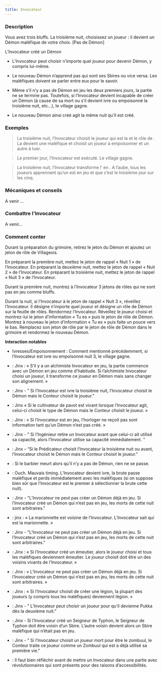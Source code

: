 ```yaml
---
title: Invocateur
---
```



<Role INVOCATEUR header />

### Description

Vous avez trois bluffs. La troisième nuit, choisissez un joueur : il devient un Démon maléfique de votre choix. [Pas de Démon]

L’Invocateur créé un Démon

-	L’Invocateur peut choisir n’importe quel joueur pour devenir Démon, y compris lui-même.

-	Le nouveau Démon n’apprend pas qui sont ses Sbires ou vice versa. Les maléfiques doivent se parler entre eux pour le savoir.

-	Même s’il n’y a pas de Démon en jeu les deux premiers jours, la partie ne se termine pas. Toutefois, si l’Invocateur devient incapable de créer un Démon (à cause de sa mort ou s’il devient ivre ou empoisonné la troisième nuit, etc…), le village gagne.

-	Le nouveau Démon ainsi créé agit la même nuit qu’il est créé.

### Exemples

> La troisième nuit, l’Invocateur choisit le joueur qui est la <Role BALANCE /> et le rôle de <Role SANGSUE />. La <Role BALANCE /> devient une <Role SANGSUE /> maléfique et choisit un joueur à empoisonner et un autre à tuer.

> Le premier jour, l’Invocateur est exécuté. Le village gagne.

> La troisième nuit, l’Invocateur transforme l’<Role ALCHIMISTE /> en <Role LEVIATHAN />. A l’aube, tous les joueurs apprennent qu’un <Role LEVIATHAN /> est en jeu et que c’est le troisième jour sur les cinq. 

### Mécaniques et conseils

A venir ...

### Combattre l'Invocateur

A venir...

### Comment conter

Durant la préparation du grimoire, retirez le jeton du Démon et ajoutez un jeton de rôle de Villageois.

En préparant la première nuit, mettez le jeton de rappel « Nuit 1 » de l’Invocateur. En préparant la deuxième nuit, mettez le jeton de rappel « Nuit 2 » de l’Invocateur. En préparant la troisième nuit, mettez le jeton de rappel « Nuit 3 » de l’Invocateur.

Durant la première nuit, montrez à l’Invocateur 3 jetons de rôles qui ne sont pas en jeu comme bluffs.

Durant la nuit, si l’Invocateur à le jeton de rappel « Nuit 3 », réveillez l’Invocateur. Il désigne n’importe quel joueur et désigne un rôle de Démon sur la feuille de rôles. Rendormez l’Invocateur. Réveillez le joueur choisi et montrez-lui le jeton d’information « Tu es » puis le jeton de rôle de Démon. Montrez à nouveau le jeton d’information « Tu es » puis faite un pouce vers le bas. Remplacez son jeton de rôle par le jeton de rôle de Démon dans le grimoire et rendormez le nouveau Démon.

**Interaction notables**

- Ivresses/Empoisonnement : Comment mentionné précédemment, si l’Invocateur est ivre ou empoisonné nuit 3, le village gagne.

- <Role ALCHIMISTE /> : Jinx : « S’il y a un alchimiste Invocateur en jeu, la partie commence avec un Démon en jeu comme d’habitude. Si l’alchimiste Invocateur choisi un joueur, il transforme ce joueur en Démon mais sans changer son alignement. »

- <Role COURTISANE /> : Jinx - " Si l’Invocateur est ivre la troisième nuit, l’Invocateur choisit le Démon mais le Conteur choisit le joueur."

- <Role CULTIVATEUR_DE_PAVOT /> : Jinx « Si le cultivateur de pavot est vivant lorsque l’Invocateur agit, celui-ci choisit le type de Démon mais le Conteur choisit le joueur. »

- <Role HORLOGER /> : Jinx : « Si l’Invocateur est en jeu, l’horloger ne reçoit pas sont information tant qu’un Démon n’est pas créé. »

- <Role INGENIEUR /> : Jinx - " Si l’Ingénieur retire un Invocateur avant que celui-ci ait utilisé sa capacité, alors l’Invocateur utilise sa capacité immédiatement. "

- <Role PREDICATEUR /> : Jinx – “Si le Prédicateur choisit l’Invocateur la troisième nuit ou avant, l’Invocateur choisit le Démon mais le Conteur choisit le joueur."

- <Role BARBIER /> : Si le barbier meurt alors qu’il n’y a pas de Démon, rien ne se passe.

- <Role BRUTE /> : Ouch. Mauvais timing. L’Invocateur devient ivre, la brute passe maléfique et perds immédiatement avec les maléfiques (si on suppose bien sûr que l’Invocateur est le premier à sélectionner la brute cette nuit).

- <Role CHAPELIER /> : Jinx - "L’Invocateur ne peut pas créer un Démon déjà en jeu. Si l’Invocateur créé un Démon qui n’est pas en jeu, les morts de cette nuit sont arbitraires."

- <Role MARIONNETTE /> : jinx : « La marionnette est voisine de l’Invocateur. L’Invocateur sait qui est la marionnette. »

- <Role VIEILLE_CHOUETTE /> : Jinx - "L’Invocateur ne peut pas créer un Démon déjà en jeu. Si l’Invocateur créé un Démon qui n’est pas en jeu, les morts de cette nuit sont arbitraires."

- <Role EMEUTIER /> : Jinx : « Si l’Invocateur créé un émeutier, alors le joueur choisi et tous les maléfiques deviennent émeutier. Le joueur choisit doit être un des voisins vivants de l’Invocateur. »

- <Role KAZALI /> : Jinx : « L’Invocateur ne peut pas créer un Démon déjà en jeu. Si l’Invocateur créé un Démon qui n’est pas en jeu, les morts de cette nuit sont arbitraires. »

- <Role LEGION /> : Jinx : « Si l’Invocateur choisit de créer une légion, la plupart des joueurs (y compris tous les maléfiques) deviennent légion. »

- <Role PUKKA /> : Jinx - " L’Invocateur peut choisir un joueur pour qu’il devienne Pukka dès la deuxième nuit."

- <Role SEIGNEUR_DE_TYPHON /> : Jinx - Si l’Invocateur créé un Seigneur de Typhon, le Seigneur de Typhon doit être voisin d’un Sbire. L’autre voisin devient alors un Sbire maléfique qui n’était pas en jeu.

- <Role ZOMBUUL /> : Jinx - " Si l’Invocateur choisit un joueur mort pour être le zombuul, le Conteur traite ce joueur comme un Zombuul qui est a déjà utilisé sa première vie." 

- <Fabled REVOLUTIONNAIRE /> : Il faut bien réfléchir avant de mettre un Invocateur dans une partie avec révolutionnaires qui sont présents pour des raisons d’accessibilités. 